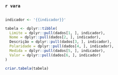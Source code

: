## {background-image="imagens/1.TJRR.png" background-opacity=".2"}
### `r vara`
::: {.columns}
::: {.column width="100%"}
```r
indicador <- '{{indicador}}'

tabela <- dplyr::tibble(
  Limite = dplyr::pull(dados[1, ], indicador),
  Nome = dplyr::pull(dados[2, ], indicador),
  Descrição = dplyr::pull(dados[3, ], indicador),
  Polaridade = dplyr::pull(dados[4, ], indicador),
  Medida = dplyr::pull(dados[5, ], indicador),
  Valor = dplyr::pull(dados[6, ], indicador)
)

criar.tabela(tabela)
```
:::
:::

